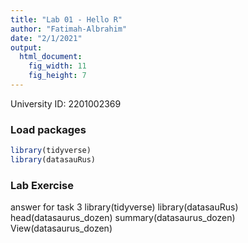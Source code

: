 ```yaml
---
title: "Lab 01 - Hello R"
author: "Fatimah-Albrahim"
date: "2/1/2021"
output: 
  html_document: 
    fig_width: 11
    fig_height: 7
---
```


University ID: 2201002369

### Load packages

```r
library(tidyverse) 
library(datasauRus)

```


### Lab Exercise
answer for task 3
library(tidyverse)
library(datasauRus)
head(datasaurus_dozen)
summary(datasaurus_dozen)
View(datasaurus_dozen) 